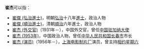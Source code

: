 '''崔杰'''可以指：
* [[崔傑_(弘治進士)|崔傑 (弘治進士)]]，明朝[[弘治_(明朝)|弘治]]十八年[[進士|進士]]，政治人物
* [[崔傑_(順治進士)|崔傑 (順治進士)]]，清朝[[順治|順治]]六年進士，政治人物
* [[崔杰_(外交官)|崔杰 (外交官)]]（1931年－），中国外交官，曾任[[中国驻加纳大使列表|中国驻加纳大使]]
* [[崔杰_(1953年)|崔杰 (1953年)]]，中国政治人物，曾任[[中华人民共和国|中华人民共和国]][[长春市|长春市]]市长
* [[崔杰_(演员)|崔杰 (演员)]]（1956年－），[[上海电影制片厂|上海电影制片厂]]演员，曾主持[[相约星期六|相约星期六]]

{{disambig|cat=二字崔姓人名消歧义}}